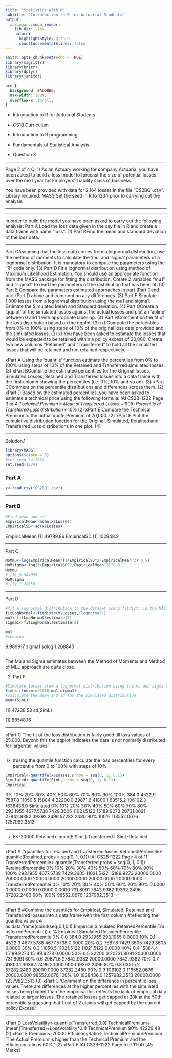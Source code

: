 ```yaml
---
title: "Statistics with R"
subtitle: "Introduction to R for Actuarial Students"
output:
  xaringan::moon_reader:
    lib_dir: libs
    nature:
      highlightStyle: github
      countIncrementalSlides: false
---
```


```r
knitr::opts_chunk$set(echo = TRUE)
library(magrittr)
library(knitr)
library(dplyr)
library(janitor)


```

```css
pre {
  background: #ADD8E6;
  max-width: 100%;
  overflow-x: scroll;
}
```

* Introduction to R for Actuarial Students

* CS1B Curriculum

* Introduction to R programming
* Fundamentals of Statistical Analysis

* Question 3

---

Page 2 of 4
Q. 1) As an Actuary working for company Actuaria, you have been asked to build a loss model 
to forecast the size of potential losses over the next year for Employers’ Liability class of 
business. 


You have been provided with data for 2,164 losses in the file “CS2BQ1.csv”.
Library required:
MASS
Set the seed in R to 1234 prior to carrying out the analysis

---


---


In order to build the model you have been asked to carry out the following analysis:
Part A Load the loss data given in the csv file in R and create a data frame with name “loss”. (1)
Part BFind the mean and standard deviation of the loss data. 

---

Part CAssuming that the loss data comes from a lognormal distribution, use the method of 
moments to calculate the ‘mu’ and ‘sigma’ parameters of a lognormal distribution. It 
is mandatory to compute the parameters using the “R” code only. (3)
Part D Fit a lognormal distribution using method of Maximum Likelihood Estimation. You 
should use an appropriate function from the MASS package for fitting the distribution. 
Create 2 variables “mu1” and “sigma1” to read the parameters of the distribution that 
has been fit. (3)
Part E Compare the parameters estimated approaches in part (Part Cand part (Part D above and 
comment on any differences. (3)
Part F Simulate 1,000 losses from a lognormal distribution using the mu1 and sigma1.
Estimate the Simulated Mean and Standard deviation. (4)
Part GCreate a ‘qqplot’ of the simulated losses against the actual losses and plot an ‘abline’ 
between 0 and 1 with appropriate labelling. (4)
Part HComment on the fit of the loss distribution based on the qqplot. (3)
ix) Compute the percentiles from 0% to 100% using steps of 10% of the original loss data 
provided and the simulated losses. (3)
x) You have been asked to estimate the losses that would be expected to be retained 
within a policy excess of 20,000. Create two new columns “Retained” and 
“Transferred” to hold all the simulated losses that will be retained and not retained 
respectively. 
---

xPart A Using the ‘quantile’ function estimate the percentiles from 0% to 100% using steps of 
10% of the Retained and Transferred simulated losses. (3)
xPart BCombine the estimated percentiles for the Original losses, Simulated Losses, Retained 
and Transferred losses into a data frame with the first column showing the percentiles 
(i.e. 0%, 10% and so on). (3)
xPart CComment on the percentile distributions and differences across them. (2)
xPart D Based on the estimated percentiles, you have been asked to estimate a technical price 
using the following formula:
IAI CS2B-1222
 Page 3 of 4
𝑇𝑒𝑐ℎ𝑛𝑖𝑐𝑎𝑙 𝑃𝑟𝑒𝑚𝑖𝑢𝑚
= 𝑀𝑒𝑎𝑛 𝑜𝑓 𝑇𝑟𝑎𝑛𝑠𝑓𝑒𝑟𝑟𝑒𝑑 𝐿𝑜𝑠𝑠𝑒𝑠
+ 90𝑡ℎ 𝑃𝑒𝑟𝑐𝑒𝑛𝑡𝑖𝑙𝑒 𝑜𝑓 𝑇𝑟𝑎𝑛𝑠𝑓𝑒𝑟𝑟𝑒𝑑 𝐿𝑜𝑠𝑠 𝑑𝑖𝑠𝑡𝑟𝑖𝑏𝑢𝑡𝑖𝑜𝑛 ∗ 10% (2)
xPart E Compare the Technical Premium to the actual quote Premium of 70,000. (2)
xPart F Plot the cumulative distribution function for the Original, Simulated, Retained and 
Transferred Loss distributions in one plot. (4)

---

Solution.1
```r
library(MASS)
options(scipen = 5)
#set seed to 1234
set.seed(1234)
```

### Part A

```r
x<-read.csv("CS2BQ1.csv") 
```

---

### Part B

```r
#Find mean and sd
EmpiricalMean<-mean(x$Losses)
EmpiricalSD<-sd(x$Losses)
```

EmpiricalMean
[1] 49789.86
EmpiricalSD
[1] 102948.2

---

Part C

```r
MoMmu<-log(EmpiricalMean/(1+EmpiricalSD^2/EmpiricalMean^2)^0.5)
MoMsigma<-log(1+EmpiricalSD^2/EmpiricalMean^2)^0.5
MoMmu
# [1] 9.984059
MoMsigma
# [1] 1.28958
```

---

Part D

```r
#fit a lognormal distribution to the dataset using fitdistr in the MASS package
fitLogNormal<-fitdistr(x$Losses,"lognormal")
mu1<-fitLogNormal$estimate[1]
sigma1<-fitLogNormal$estimate[2]
```


```r
mu1
#meanlog 
```

9.989917 
sigma1
sdlog 
1.268845 


---

The Mu and Sigma estimates between the Method of Moments and Method of MLE approach are 
quite close.

(3)
Part F


```r
#Simulate losses from a lognormal distribution using the mu and sigma estimated above
SimL<-rlnorm(n=1000,mu1,sigma1)
#calculate the mean and sd for the simulated distribution
mean(SimL)
```

[1] 47238.53
sd(SimL)

[1] 88548.16

---

vPart C
'The fit of the loss distribution is fairly good till loss values of 25,000. Beyond this the qqplot indicates
the data is not normally distributed for larger/tail values' 


---

ix)
#using the quantile function calculate the loss percentiles for every percentile from 0 to 100% with 
steps of 10%

```r
Empirical<-quantile(x$Losses,probs = seq(0, 1, 0.1))
Simulated<-quantile(SimL,probs = seq(0, 1, 0.1))
Empirical

```

 0% 10% 20% 30% 40% 50% 60% 70% 80% 90% 100% 
 384.0 4522.9 7587.8 11050.5 15884.4 22200.0 29871.6 41800.1 63515.2 106102.3 
1638436.0 
Simulated
 0% 10% 20% 30% 40% 50% 60% 70% 80% 
 293.1955 4677.5738 7429.3605 11021.5122 15189.9273 20731.8091 27842.9382 
39392.2496 57282.2480 
 90% 100% 
118552.0676 1257982.3513 

---

x)
E<-20000
Retained<-pmin(E,SimL)
Transferred<-SimL-Retained

---

xPart A
#quantiles for retained and transferred losses
RetainedPercentile<-quantile(Retained,probs = seq(0, 1, 0.1))
IAI CS2B-1222
 Page 4 of 11
TransferredPercentile<-quantile(Transferred,probs = seq(0, 1, 0.1))
RetainedPercentile
 0% 10% 20% 30% 40% 50% 60% 70% 80% 90% 100% 
 293.1955 4677.5738 7429.3605 11021.5122 15189.9273 20000.0000 20000.0000 20000.0000 
20000.0000 20000.0000 20000.0000 
TransferredPercentile
 0% 10% 20% 30% 40% 50% 60% 70% 80% 
 0.0000 0.0000 0.0000 0.0000 0.0000 731.8091 7842.9382 19392.2496 
37282.2480 
 90% 100% 
 98552.0676 1237982.3513 

---

xPart B
#Combine the quantiles for Empirical, Simulated, Retained and Transferred losses into a data frame 
with the first column 
#reflecting the quantile value
c<-as.data.frame(cbind(seq(0,1,0.1),Empirical,Simulated,RetainedPercentile,TransferredPercentile))
c
 % Empirical Simulated RetainedPercentile TransferredPercentile
0% 0.0 384.0 293.1955 293.1955 0.0000
10% 0.1 4522.9 4677.5738 4677.5738 0.0000
20% 0.2 7587.8 7429.3605 7429.3605 0.0000
30% 0.3 11050.5 11021.5122 11021.5122 0.0000
40% 0.4 15884.4 15189.9273 15189.9273 0.0000
50% 0.5 22200.0 20731.8091 20000.0000 731.8091
60% 0.6 29871.6 27842.9382 20000.0000 7842.9382
70% 0.7 41800.1 39392.2496 20000.0000 19392.2496
80% 0.8 63515.2 57282.2480 20000.0000 37282.2480
90% 0.9 106102.3 118552.0676 20000.0000 98552.0676
100% 1.0 1638436.0 1257982.3513 20000.0000 1237982.3513 
(3)
xPart C
'Comment on the difference in percentile loss values
There are differences at the higher percentiles with the simulated losses being higher than the empirical
this reflects the lack of empirical data related to larger losses. The retained losses get capped at 20k 
at the 50th percentile suggesting that 1 out of 2 claims will get capped by the current policy Excess.' 

---

xPart D
LossVolatility<-quantile(Transferred,0.9)
TechnicalPremium<-(mean(Transferred)+LossVolatility*0.1)
TechnicalPremium
 90% 
42229.48
(2)
xPart E
Premium<-70000
EfficiencyRatio<-TechnicalPremium/Premium
'The Actual Premium is higher than the Technical Premium and the efficiency ratio is 60%.' 
(2)
xPart F
IAI CS2B-1222
 Page 5 of 11
(4)
[45 Marks]
